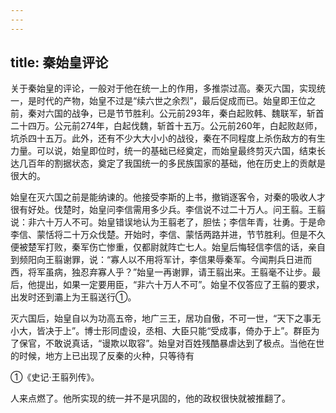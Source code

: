```yaml
---
---
---
```

title: 秦始皇评论
---



关于秦始皇的评论，一般对于他在统一上的作用，多推崇过高。秦灭六国，实现统一，是时代的产物，始皇不过是“续六世之余烈”，最后促成而已。始皇即王位之前，秦对六国的战争，已是节节胜利。公元前293年，秦白起败韩、魏联军，斩首二十四万。公元前274年，白起伐魏，斩首十五万。公元前260年，白起败赵师，坑杀四十五万。此外，还有不少大大小小的战役，秦在不同程度上杀伤敌方的有生力量。可以说，始皇即位时，统一的基础已经奠定，而始皇最终剪灭六国，结束长达几百年的割据状态，奠定了我国统一的多民族国家的基础，他在历史上的贡献是很大的。

始皇在灭六国之前是能纳谏的。他接受李斯的上书，撤销逐客令，对秦的吸收人才很有好处。伐楚时，始皇问李信需用多少兵。李信说不过二十万人。问王翦。王翦说：非六十万人不可。始皇错误地认为王翦老了，胆怯；李信年青，壮勇。于是命李信、蒙恬将二十万众伐楚。开始时，李信、蒙恬两路并进，节节胜利。但是不久便被楚军打败，秦军伤亡惨重，仅都尉就阵亡七人。始皇后悔轻信李信的话，亲自到频阳向王翦谢罪，说：“寡人以不用将军计，李信果辱秦军。今闻荆兵日进而西，将军虽病，独忍弃寡人乎？”始皇一再谢罪，请王翦出来。王翦毫不让步。最后，他提出，如果一定要用臣，“非六十万人不可”。始皇不仅答应了王翦的要求，出发时还到灞上为王翦送行①。

灭六国后，始皇自以为功高五帝，地广三王，居功自傲，不可一世，“天下之事无小大，皆决于上”。博士形同虚设，丞相、大臣只能“受成事，倚办于上”。群臣为了保官，不敢说真话，“谩欺以取容”。始皇对百姓残酷暴虐达到了极点。当他在世的时候，地方上已出现了反秦的火种，只等待有

①《史记·王翦列传》。

人来点燃了。他所实现的统一并不是巩固的，他的政权很快就被推翻了。